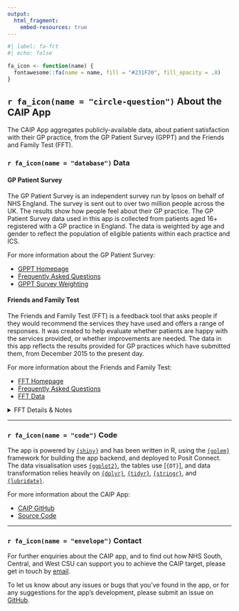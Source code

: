 ```yaml
---
output: 
  html_fragment:
    embed-resources: true
---
```


<style>
 summary {
  display: list-item
}
</style>


```r
#| label: fa-fct
#| echo: false

fa_icon <- function(name) {
  fontawesome::fa(name = name, fill = "#231F20", fill_opacity = .8)
}
```

## `r fa_icon(name = "circle-question")` About the CAIP App

The CAIP App aggregates publicly-available data, about patient satisfaction with their GP practice, from the GP Patient Survey (GPPT) and the Friends and Family Test (FFT).

### `r fa_icon(name = "database")` Data

#### GP Patient Survey

The GP Patient Survey is an independent survey run by Ipsos on behalf of NHS England. The survey is sent out to over two million people across the UK. The results show how people feel about their GP practice. The GP Patient Survey data used in this app is collected from patients aged 16+ registered with a GP practice in England. The data is weighted by age and gender to reflect the population of eligible patients within each practice and ICS.

For more information about the GP Patient Survey:

-   [GPPT Homepage](https://gp-patient.co.uk/)
-   [Frequently Asked Questions](https://gp-patient.co.uk/faq)
-   [GPPT Survey Weighting](https://gp-patient.co.uk/weighted-data)

#### Friends and Family Test

The Friends and Family Test (FFT) is a feedback tool that asks people if they would recommend the services they have used and offers a range of responses. It was created to help evaluate whether patients are happy with the services provided, or whether improvements are needed. The data in this app reflects the results provided for GP practices which have submitted them, from December 2015 to the present day.

For more information about the Friends and Family Test:

-   [FFT Homepage](https://www.england.nhs.uk/fft)
-   [Frequently Asked Questions](https://www.england.nhs.uk/fft/friends-and-family-test-development-project-2018-19/faqs/)
-   [FFT Data](https://www.england.nhs.uk/fft/friends-and-family-test-data/)

<details>
  <summary>FFT Details & Notes</summary>
  -   FFT was [redeveloped in 2018/19](https://www.england.nhs.uk/fft/friends-and-family-test-development-project-2018-19/), leading to changes to the question/response wording, which were rolled out from April 2020.
  -   The CAIP App standardizes the responses from the FFT to reflect the new question format, but also includes responses from before the redevelopment.
  -   Data submission and publication was paused from February 2020, during the response to COVID-19, and was restarted for GP practices from July 2022.
</details>

---

<!-- ## `r fa_icon(name = "chart-simple")` Comparison Methodology -->

<!-- The second iteration of this tool will contain the ability to compare between similar practices. This will be developed using practice location, workforce, population and deprivation data. -->

<!-- <details> -->
<!--   <summary>`r fa_icon(name = "arrow-down")` Advanced Methodology Details</summary> -->
<!-- The metholodogy for the comparison... -->
<!-- </details> -->

<!-- --- -->

### `r fa_icon(name = "code")` Code

The app is powered by [`{shiny}`](https://shiny.posit.co/) and has been written in R, using the [`{golem}`](https://thinkr-open.github.io/golem/) framework for building the app backend, and deployed to Posit Connect. The data visualisation uses [`{ggplot2}`](https://ggplot2.tidyverse.org/), the tables use [`{DT}`], and data transformation relies heavily on [`{dplyr}`](https://dplyr.tidyverse.org/), [`{tidyr}`](https://dplyr.tidyverse.org/), [`{stringr}`](https://stringr.tidyverse.org/), and [`{lubridate}`](https://lubridate.tidyverse.org/).

For more information about the CAIP App:

-   [CAIP GitHub](https://github.com/NHS-South-Central-and-West/CAIP)
-   [Source Code](https://github.com/NHS-South-Central-and-West/CAIP/R)

---

### `r fa_icon(name = "envelope")` Contact

For further enquiries about the CAIP app, and to find out how NHS South, Central, and West CSU can support you to achieve the CAIP target, please get in touch by [email](mailto:scwcsu.primarycaresupport@nhs.net).

To let us know about any issues or bugs that you've found in the app, or for any suggestions for the app's development, please submit an issue on [GitHub](https://github.com/NHS-South-Central-and-West/CAIP/issues).
